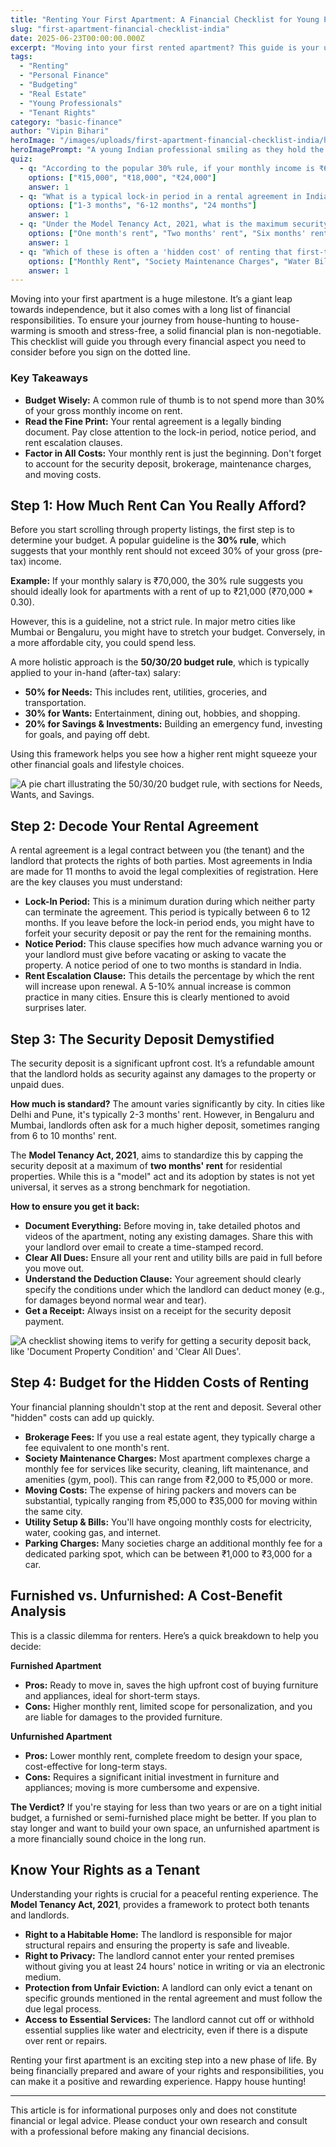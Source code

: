 ```yaml
---
title: "Renting Your First Apartment: A Financial Checklist for Young Professionals in India"
slug: "first-apartment-financial-checklist-india"
date: 2025-06-23T00:00:00.000Z
excerpt: "Moving into your first rented apartment? This guide is your ultimate financial checklist. Learn how to budget for rent, decode your rental agreement, manage security deposits, and uncover the hidden costs of renting in India."
tags:
  - "Renting"
  - "Personal Finance"
  - "Budgeting"
  - "Real Estate"
  - "Young Professionals"
  - "Tenant Rights"
category: "basic-finance"
author: "Vipin Bihari"
heroImage: "/images/uploads/first-apartment-financial-checklist-india/hero-image.jpg"
heroImagePrompt: "A young Indian professional smiling as they hold the keys to their new apartment, with moving boxes in the background."
quiz:
  - q: "According to the popular 30% rule, if your monthly income is ₹60,000, what is the maximum rent you should ideally aim for?"
    options: ["₹15,000", "₹18,000", "₹24,000"]
    answer: 1
  - q: "What is a typical lock-in period in a rental agreement in India?"
    options: ["1-3 months", "6-12 months", "24 months"]
    answer: 1
  - q: "Under the Model Tenancy Act, 2021, what is the maximum security deposit a landlord can ask for a residential property?"
    options: ["One month's rent", "Two months' rent", "Six months' rent"]
    answer: 1
  - q: "Which of these is often a 'hidden cost' of renting that first-timers forget to budget for?"
    options: ["Monthly Rent", "Society Maintenance Charges", "Water Bill"]
    answer: 1
---
```


Moving into your first apartment is a huge milestone. It’s a giant leap towards independence, but it also comes with a long list of financial responsibilities. To ensure your journey from house-hunting to house-warming is smooth and stress-free, a solid financial plan is non-negotiable. This checklist will guide you through every financial aspect you need to consider before you sign on the dotted line.

### Key Takeaways
*   **Budget Wisely:** A common rule of thumb is to not spend more than 30% of your gross monthly income on rent.
*   **Read the Fine Print:** Your rental agreement is a legally binding document. Pay close attention to the lock-in period, notice period, and rent escalation clauses.
*   **Factor in All Costs:** Your monthly rent is just the beginning. Don't forget to account for the security deposit, brokerage, maintenance charges, and moving costs.

## Step 1: How Much Rent Can You Really Afford?

Before you start scrolling through property listings, the first step is to determine your budget. A popular guideline is the **30% rule**, which suggests that your monthly rent should not exceed 30% of your gross (pre-tax) income.

**Example:**
If your monthly salary is ₹70,000, the 30% rule suggests you should ideally look for apartments with a rent of up to ₹21,000 (₹70,000 * 0.30).

However, this is a guideline, not a strict rule. In major metro cities like Mumbai or Bengaluru, you might have to stretch your budget. Conversely, in a more affordable city, you could spend less.

A more holistic approach is the **50/30/20 budget rule**, which is typically applied to your in-hand (after-tax) salary:
*   **50% for Needs:** This includes rent, utilities, groceries, and transportation.
*   **30% for Wants:** Entertainment, dining out, hobbies, and shopping.
*   **20% for Savings & Investments:** Building an emergency fund, investing for goals, and paying off debt.

Using this framework helps you see how a higher rent might squeeze your other financial goals and lifestyle choices.

![A pie chart illustrating the 50/30/20 budget rule, with sections for Needs, Wants, and Savings.](/images/uploads/first-apartment-financial-checklist-india/budget-rule.png)

## Step 2: Decode Your Rental Agreement

A rental agreement is a legal contract between you (the tenant) and the landlord that protects the rights of both parties. Most agreements in India are made for 11 months to avoid the legal complexities of registration. Here are the key clauses you must understand:

*   **Lock-In Period:** This is a minimum duration during which neither party can terminate the agreement. This period is typically between 6 to 12 months. If you leave before the lock-in period ends, you might have to forfeit your security deposit or pay the rent for the remaining months.
*   **Notice Period:** This clause specifies how much advance warning you or your landlord must give before vacating or asking to vacate the property. A notice period of one to two months is standard in India.
*   **Rent Escalation Clause:** This details the percentage by which the rent will increase upon renewal. A 5-10% annual increase is common practice in many cities. Ensure this is clearly mentioned to avoid surprises later.

## Step 3: The Security Deposit Demystified

The security deposit is a significant upfront cost. It’s a refundable amount that the landlord holds as security against any damages to the property or unpaid dues.

**How much is standard?**
The amount varies significantly by city. In cities like Delhi and Pune, it's typically 2-3 months' rent. However, in Bengaluru and Mumbai, landlords often ask for a much higher deposit, sometimes ranging from 6 to 10 months' rent.

The **Model Tenancy Act, 2021**, aims to standardize this by capping the security deposit at a maximum of **two months' rent** for residential properties. While this is a "model" act and its adoption by states is not yet universal, it serves as a strong benchmark for negotiation.

**How to ensure you get it back:**
*   **Document Everything:** Before moving in, take detailed photos and videos of the apartment, noting any existing damages. Share this with your landlord over email to create a time-stamped record.
*   **Clear All Dues:** Ensure all your rent and utility bills are paid in full before you move out.
*   **Understand the Deduction Clause:** Your agreement should clearly specify the conditions under which the landlord can deduct money (e.g., for damages beyond normal wear and tear).
*   **Get a Receipt:** Always insist on a receipt for the security deposit payment.

![A checklist showing items to verify for getting a security deposit back, like 'Document Property Condition' and 'Clear All Dues'.](/images/uploads/first-apartment-financial-checklist-india/security-deposit-checklist.png)

## Step 4: Budget for the Hidden Costs of Renting

Your financial planning shouldn't stop at the rent and deposit. Several other "hidden" costs can add up quickly.

*   **Brokerage Fees:** If you use a real estate agent, they typically charge a fee equivalent to one month's rent.
*   **Society Maintenance Charges:** Most apartment complexes charge a monthly fee for services like security, cleaning, lift maintenance, and amenities (gym, pool). This can range from ₹2,000 to ₹5,000 or more.
*   **Moving Costs:** The expense of hiring packers and movers can be substantial, typically ranging from ₹5,000 to ₹35,000 for moving within the same city.
*   **Utility Setup & Bills:** You'll have ongoing monthly costs for electricity, water, cooking gas, and internet.
*   **Parking Charges:** Many societies charge an additional monthly fee for a dedicated parking spot, which can be between ₹1,000 to ₹3,000 for a car.

## Furnished vs. Unfurnished: A Cost-Benefit Analysis

This is a classic dilemma for renters. Here’s a quick breakdown to help you decide:

**Furnished Apartment**
*   **Pros:** Ready to move in, saves the high upfront cost of buying furniture and appliances, ideal for short-term stays.
*   **Cons:** Higher monthly rent, limited scope for personalization, and you are liable for damages to the provided furniture.

**Unfurnished Apartment**
*   **Pros:** Lower monthly rent, complete freedom to design your space, cost-effective for long-term stays.
*   **Cons:** Requires a significant initial investment in furniture and appliances; moving is more cumbersome and expensive.

**The Verdict?**
If you're staying for less than two years or are on a tight initial budget, a furnished or semi-furnished place might be better. If you plan to stay longer and want to build your own space, an unfurnished apartment is a more financially sound choice in the long run.

## Know Your Rights as a Tenant

Understanding your rights is crucial for a peaceful renting experience. The **Model Tenancy Act, 2021**, provides a framework to protect both tenants and landlords.

*   **Right to a Habitable Home:** The landlord is responsible for major structural repairs and ensuring the property is safe and liveable.
*   **Right to Privacy:** The landlord cannot enter your rented premises without giving you at least 24 hours' notice in writing or via an electronic medium.
*   **Protection from Unfair Eviction:** A landlord can only evict a tenant on specific grounds mentioned in the rental agreement and must follow the due legal process.
*   **Access to Essential Services:** The landlord cannot cut off or withhold essential supplies like water and electricity, even if there is a dispute over rent or repairs.

Renting your first apartment is an exciting step into a new phase of life. By being financially prepared and aware of your rights and responsibilities, you can make it a positive and rewarding experience. Happy house hunting!

---
This article is for informational purposes only and does not constitute financial or legal advice. Please conduct your own research and consult with a professional before making any financial decisions.